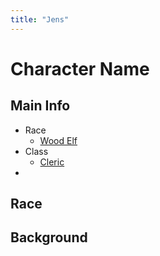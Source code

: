 ```yaml
---
title: "Jens"
---
```


# Character Name

## Main Info

- Race
  - [Wood Elf](http://dnd5e.wikidot.com/lineage:elf#toc3)
- Class
  - [Cleric](http://dnd5e.wikidot.com/cleric)
- 


## Race 

## Background